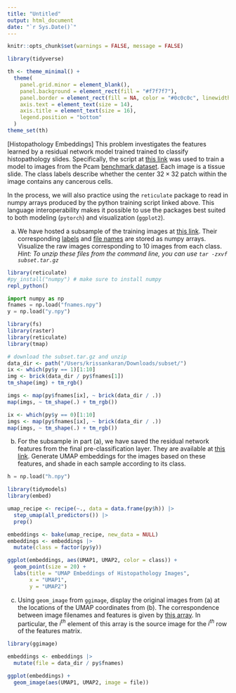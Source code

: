 ```yaml
---
title: "Untitled"
output: html_document
date: "`r Sys.Date()`"
---
```


```r
knitr::opts_chunk$set(warnings = FALSE, message = FALSE)
```

```r
library(tidyverse)

th <- theme_minimal() + 
  theme(
    panel.grid.minor = element_blank(),
    panel.background = element_rect(fill = "#f7f7f7"),
    panel.border = element_rect(fill = NA, color = "#0c0c0c", linewidth = 0.6),
    axis.text = element_text(size = 14),
    axis.title = element_text(size = 16),
    legend.position = "bottom"
  )
theme_set(th)
```

[Histopathology Embeddings] This problem investigates the features learned by
a residual network model trained trained to classify histopathology slides.
Specifically, the script at [this
link](https://colab.research.google.com/drive/1bPFz718F-YE0iUcdkm2kc0Aeg8g6-Neh?usp=sharing)
was used to train a model to images from the Pcam [benchmark
dataset](https://www.kaggle.com/competitions/histopathologic-cancer-detection/data).
Each image is a tissue slide. The class labels describe whether the center $32 \times 32$ patch within the image contains any cancerous cells.

In the process, we will also practice using the `reticulate` package to read in
numpy arrays produced by the python training script linked above. This language
interoperability makes it possible to use the packages best suited to both
modeling (`pytorch`) and visualization (`ggplot2`).

a. We have hosted a subsample of the training images at [this
link](https://github.com/krisrs1128/stat436_s24/raw/main/data/subset.tar.gz).
Their corresponding [labels](https://github.com/krisrs1128/stat436_s24/raw/main/data/y.npy) and [file names](https://github.com/krisrs1128/stat436_s24/raw/main/data/fnames.npy) are stored as numpy arrays. Visualize the raw images corresponding to 10 images from each class. _Hint: To unzip these files from the command line, you can use `tar -zxvf subset.tar.gz`_  

```r
library(reticulate)
#py_install("numpy") # make sure to install numpy
repl_python()
```

```python
import numpy as np
fnames = np.load("fnames.npy")
y = np.load("y.npy")
```

```r
library(fs)
library(raster)
library(reticulate)
library(tmap)

# download the subset.tar.gz and unzip
data_dir <- path("/Users/krissankaran/Downloads/subset/")
ix <- which(py$y == 1)[1:10]
img <- brick(data_dir / py$fnames[1])
tm_shape(img) + tm_rgb()

imgs <- map(py$fnames[ix], ~ brick(data_dir / .))
map(imgs, ~ tm_shape(.) + tm_rgb())


```

```r
ix <- which(py$y == 0)[1:10]
imgs <- map(py$fnames[ix], ~ brick(data_dir / .))
map(imgs, ~ tm_shape(.) + tm_rgb())


```

b. For the subsample in part (a), we have saved the residual network
features from the final pre-classification layer. They are available
at [this
link](https://github.com/krisrs1128/stat436_s24/raw/main/data/h.npy).
Generate UMAP embeddings for the images based on these features, and shade
in each sample according to its class.

```python
h = np.load("h.npy")
```

```r
library(tidymodels)
library(embed)

umap_recipe <- recipe(~., data = data.frame(py$h)) |>
  step_umap(all_predictors()) |>
  prep()

embeddings <- bake(umap_recipe, new_data = NULL)
embeddings <- embeddings |>
  mutate(class = factor(py$y))

```

```r
ggplot(embeddings, aes(UMAP1, UMAP2, color = class)) +
  geom_point(size = 20) +
  labs(title = "UMAP Embeddings of Histopathology Images",
       x = "UMAP1",
       y = "UMAP2")
```

c. Using `geom_image` from `ggimage`, display the original images from (a) at
the locations of the UMAP coordinates from (b). The correspondence between image
filenames and features is given by [this array](https://github.com/krisrs1128/stat479_s22/blob/main/_slides/week13/exercises/fnames.npy?raw=true).
In particular, the $i^{th}$ element of this array is the source image for the
$i^{th}$ row of the features matrix.

```r
library(ggimage)

embeddings <- embeddings |>
  mutate(file = data_dir / py$fnames)

ggplot(embeddings) +
  geom_image(aes(UMAP1, UMAP2, image = file))

```
